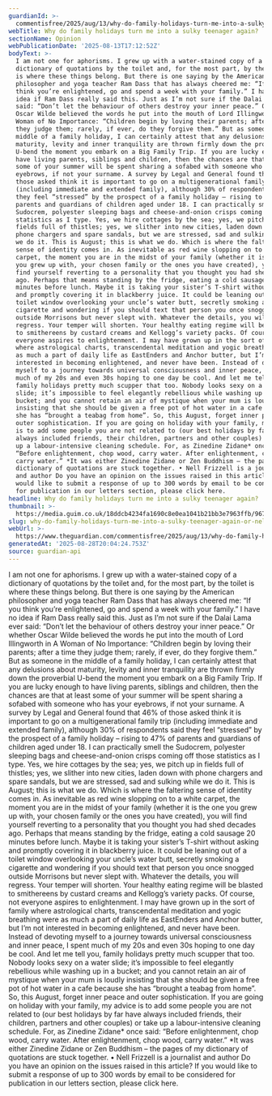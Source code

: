 ```yaml
---
guardianId: >-
  commentisfree/2025/aug/13/why-do-family-holidays-turn-me-into-a-sulky-teenager-again
webTitle: Why do family holidays turn me into a sulky teenager again? | Nell Frizzell
sectionName: Opinion
webPublicationDate: '2025-08-13T17:12:52Z'
bodyText: >-
  I am not one for aphorisms. I grew up with a water-stained copy of a
  dictionary of quotations by the toilet and, for the most part, by the toilet
  is where these things belong. But there is one saying by the American
  philosopher and yoga teacher Ram Dass that has always cheered me: “If you
  think you’re enlightened, go and spend a week with your family.” I have no
  idea if Ram Dass really said this. Just as I’m not sure if the Dalai Lama ever
  said: “Don’t let the behaviour of others destroy your inner peace.” Or whether
  Oscar Wilde believed the words he put into the mouth of Lord Illingworth in A
  Woman of No Importance: “Children begin by loving their parents; after a time
  they judge them; rarely, if ever, do they forgive them.” But as someone in the
  middle of a family holiday, I can certainly attest that any delusions about
  maturity, levity and inner tranquility are thrown firmly down the proverbial
  U-bend the moment you embark on a Big Family Trip. If you are lucky enough to
  have living parents, siblings and children, then the chances are that at least
  some of your summer will be spent sharing a sofabed with someone who has your
  eyebrows, if not your surname. A survey by Legal and General found that 46% of
  those asked think it is important to go on a multigenerational family trip
  (including immediate and extended family), although 30% of respondents said
  they feel “stressed” by the prospect of a family holiday – rising to 47% of
  parents and guardians of children aged under 18. I can practically smell the
  Sudocrem, polyester sleeping bags and cheese-and-onion crisps coming off those
  statistics as I type. Yes, we hire cottages by the sea; yes, we pitch up in
  fields full of thistles; yes, we slither into new cities, laden down with
  phone chargers and spare sandals, but we are stressed, sad and sulking while
  we do it. This is August; this is what we do. Which is where the faltering
  sense of identity comes in. As inevitable as red wine slopping on to a white
  carpet, the moment you are in the midst of your family (whether it is the one
  you grew up with, your chosen family or the ones you have created), you will
  find yourself reverting to a personality that you thought you had shed decades
  ago. Perhaps that means standing by the fridge, eating a cold sausage 20
  minutes before lunch. Maybe it is taking your sister’s T-shirt without asking
  and promptly covering it in blackberry juice. It could be leaning out of a
  toilet window overlooking your uncle’s water butt, secretly smoking a
  cigarette and wondering if you should text that person you once snogged
  outside Morrisons but never slept with. Whatever the details, you will
  regress. Your temper will shorten. Your healthy eating regime will be blasted
  to smithereens by custard creams and Kellogg’s variety packs. Of course, not
  everyone aspires to enlightenment. I may have grown up in the sort of family
  where astrological charts, transcendental meditation and yogic breathing were
  as much a part of daily life as EastEnders and Anchor butter, but I’m not
  interested in becoming enlightened, and never have been. Instead of devoting
  myself to a journey towards universal consciousness and inner peace, I spent
  much of my 20s and even 30s hoping to one day be cool. And let me tell you,
  family holidays pretty much scupper that too. Nobody looks sexy on a water
  slide; it’s impossible to feel elegantly rebellious while washing up in a
  bucket; and you cannot retain an air of mystique when your mum is loudly
  insisting that she should be given a free pot of hot water in a cafe because
  she has “brought a teabag from home”. So, this August, forget inner peace and
  outer sophistication. If you are going on holiday with your family, my advice
  is to add some people you are not related to (our best holidays by far have
  always included friends, their children, partners and other couples) or take
  up a labour-intensive cleaning schedule. For, as Zinedine Zidane* once said:
  “Before enlightenment, chop wood, carry water. After enlightenment, chop wood,
  carry water.” *It was either Zinedine Zidane or Zen Buddhism – the pages of my
  dictionary of quotations are stuck together. • Nell Frizzell is a journalist
  and author Do you have an opinion on the issues raised in this article? If you
  would like to submit a response of up to 300 words by email to be considered
  for publication in our letters section, please click here.
headline: Why do family holidays turn me into a sulky teenager again?
thumbnail: >-
  https://media.guim.co.uk/18ddcb4234fa1690c8e0ea1041b21bb3e7963ffb/967_789_4611_3689/500.jpg
slug: why-do-family-holidays-turn-me-into-a-sulky-teenager-again-or-nell-frizzell
webUrl: >-
  https://www.theguardian.com/commentisfree/2025/aug/13/why-do-family-holidays-turn-me-into-a-sulky-teenager-again
generatedAt: '2025-08-28T20:04:24.753Z'
source: guardian-api
---
```

I am not one for aphorisms. I grew up with a water-stained copy of a dictionary of quotations by the toilet and, for the most part, by the toilet is where these things belong. But there is one saying by the American philosopher and yoga teacher Ram Dass that has always cheered me: “If you think you’re enlightened, go and spend a week with your family.” I have no idea if Ram Dass really said this. Just as I’m not sure if the Dalai Lama ever said: “Don’t let the behaviour of others destroy your inner peace.” Or whether Oscar Wilde believed the words he put into the mouth of Lord Illingworth in A Woman of No Importance: “Children begin by loving their parents; after a time they judge them; rarely, if ever, do they forgive them.” But as someone in the middle of a family holiday, I can certainly attest that any delusions about maturity, levity and inner tranquility are thrown firmly down the proverbial U-bend the moment you embark on a Big Family Trip. If you are lucky enough to have living parents, siblings and children, then the chances are that at least some of your summer will be spent sharing a sofabed with someone who has your eyebrows, if not your surname. A survey by Legal and General found that 46% of those asked think it is important to go on a multigenerational family trip (including immediate and extended family), although 30% of respondents said they feel “stressed” by the prospect of a family holiday – rising to 47% of parents and guardians of children aged under 18. I can practically smell the Sudocrem, polyester sleeping bags and cheese-and-onion crisps coming off those statistics as I type. Yes, we hire cottages by the sea; yes, we pitch up in fields full of thistles; yes, we slither into new cities, laden down with phone chargers and spare sandals, but we are stressed, sad and sulking while we do it. This is August; this is what we do. Which is where the faltering sense of identity comes in. As inevitable as red wine slopping on to a white carpet, the moment you are in the midst of your family (whether it is the one you grew up with, your chosen family or the ones you have created), you will find yourself reverting to a personality that you thought you had shed decades ago. Perhaps that means standing by the fridge, eating a cold sausage 20 minutes before lunch. Maybe it is taking your sister’s T-shirt without asking and promptly covering it in blackberry juice. It could be leaning out of a toilet window overlooking your uncle’s water butt, secretly smoking a cigarette and wondering if you should text that person you once snogged outside Morrisons but never slept with. Whatever the details, you will regress. Your temper will shorten. Your healthy eating regime will be blasted to smithereens by custard creams and Kellogg’s variety packs. Of course, not everyone aspires to enlightenment. I may have grown up in the sort of family where astrological charts, transcendental meditation and yogic breathing were as much a part of daily life as EastEnders and Anchor butter, but I’m not interested in becoming enlightened, and never have been. Instead of devoting myself to a journey towards universal consciousness and inner peace, I spent much of my 20s and even 30s hoping to one day be cool. And let me tell you, family holidays pretty much scupper that too. Nobody looks sexy on a water slide; it’s impossible to feel elegantly rebellious while washing up in a bucket; and you cannot retain an air of mystique when your mum is loudly insisting that she should be given a free pot of hot water in a cafe because she has “brought a teabag from home”. So, this August, forget inner peace and outer sophistication. If you are going on holiday with your family, my advice is to add some people you are not related to (our best holidays by far have always included friends, their children, partners and other couples) or take up a labour-intensive cleaning schedule. For, as Zinedine Zidane* once said: “Before enlightenment, chop wood, carry water. After enlightenment, chop wood, carry water.” *It was either Zinedine Zidane or Zen Buddhism – the pages of my dictionary of quotations are stuck together. • Nell Frizzell is a journalist and author Do you have an opinion on the issues raised in this article? If you would like to submit a response of up to 300 words by email to be considered for publication in our letters section, please click here.
